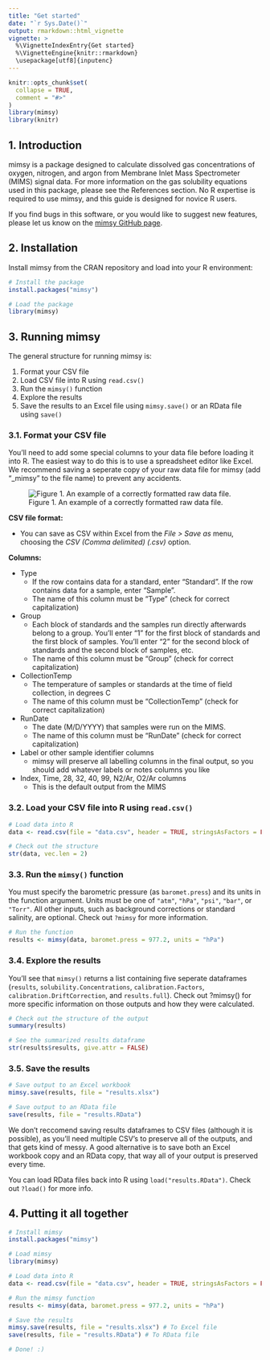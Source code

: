 ```yaml
---
title: "Get started"
date: "`r Sys.Date()`"
output: rmarkdown::html_vignette
vignette: >
  %\VignetteIndexEntry{Get started}
  %\VignetteEngine{knitr::rmarkdown}
  \usepackage[utf8]{inputenc}
---
```


```r
knitr::opts_chunk$set(
  collapse = TRUE,
  comment = "#>"
)
library(mimsy)
library(knitr)
```

## 1. Introduction  

mimsy is a package designed to calculate dissolved gas concentrations of oxygen, nitrogen, and argon from Membrane Inlet Mass Spectrometer (MIMS) signal data. For more information on the gas solubility equations used in this package, please see the References section. No R expertise is required to use mimsy, and this guide is designed for novice R users.  

If you find bugs in this software, or you would like to suggest new features, please let us know on the [mimsy GitHub page](https://github.com/michelleckelly/mimsy/issues).  

## 2. Installation  

Install mimsy from the CRAN repository and load into your R environment:  

```r
# Install the package
install.packages("mimsy")

# Load the package
library(mimsy)
```

## 3. Running mimsy  

The general structure for running mimsy is:  

1. Format your CSV file
2. Load CSV file into R using `read.csv()`
3. Run the `mimsy()` function
4. Explore the results
5. Save the results to an Excel file using `mimsy.save()` or an RData file using `save()`

### 3.1. Format your CSV file  

You'll need to add some special columns to your data file before loading it into R. The easiest way to do this is to use a spreadsheet editor like Excel. We recommend saving a seperate copy of your raw data file for mimsy (add "_mimsy" to the file name) to prevent any accidents.  

![Figure 1. An example of a correctly formatted raw data file.](excel.png)  

**CSV file format:**  

* You can save as CSV within Excel from the *File > Save as* menu, choosing the *CSV (Comma delimited) (.csv)* option.

**Columns:**  

* Type  
    + If the row contains data for a standard, enter "Standard". If the row contains data for a sample, enter "Sample".
    + The name of this column must be "Type" (check for correct capitalization)  
* Group  
    + Each block of standards and the samples run directly afterwards belong to a group. You'll enter "1" for the first block of standards and the first block of samples. You'll enter "2" for the second block of standards and the second block of samples, etc.  
    + The name of this column must be "Group" (check for correct capitalization)  
* CollectionTemp  
    + The temperature of samples or standards at the time of field collection, in degrees C
    + The name of this column must be "CollectionTemp" (check for correct capitalization)  
* RunDate  
    + The date (M/D/YYYY) that samples were run on the MIMS.  
    + The name of this column must be "RunDate" (check for correct capitalization)  

* Label or other sample identifier columns  
    +  mimsy will preserve all labelling columns in the final output, so you should add whatever labels or notes columns you like

* Index, Time, 28, 32, 40, 99, N2/Ar, O2/Ar columns  
    + This is the default output from the MIMS  

### 3.2. Load your CSV file into R using `read.csv()`  

```r
# Load data into R
data <- read.csv(file = "data.csv", header = TRUE, stringsAsFactors = FALSE)

# Check out the structure
str(data, vec.len = 2)
```

### 3.3. Run the `mimsy()` function  

You must specify the barometric pressure (as `baromet.press`) and its units in the function argument. Units must be one of `"atm"`, `"hPa"`, `"psi"`, `"bar"`, or `"Torr"`. All other inputs, such as background corrections or standard salinity, are optional. Check out `?mimsy` for more information.  

```r
# Run the function
results <- mimsy(data, baromet.press = 977.2, units = "hPa")
```

### 3.4. Explore the results  

You'll see that `mimsy()` returns a list containing five seperate dataframes (`results`, `solubility.Concentrations`, `calibration.Factors`, `calibration.DriftCorrection`, and `results.full`). Check out ?mimsy() for more specific information on those outputs and how they were calculated.  

```r
# Check out the structure of the output
summary(results)

# See the summarized results dataframe
str(results$results, give.attr = FALSE)
```

### 3.5. Save the results  

```r
# Save output to an Excel workbook
mimsy.save(results, file = "results.xlsx")

# Save output to an RData file
save(results, file = "results.RData")
```

We don't reccomend saving results dataframes to CSV files (although it is possible), as you'll need multiple CSV's to preserve all of the outputs, and that gets kind of messy. A good alternative is to save both an Excel workbook copy and an RData copy, that way all of your output is preserved every time.

You can load RData files back into R using `load("results.RData")`. Check out `?load()` for more info.

## 4. Putting it all together

```r
# Install mimsy
install.packages("mimsy")

# Load mimsy
library(mimsy)

# Load data into R
data <- read.csv(file = "data.csv", header = TRUE, stringsAsFactors = FALSE)

# Run the mimsy function
results <- mimsy(data, baromet.press = 977.2, units = "hPa")

# Save the results
mimsy.save(results, file = "results.xlsx") # To Excel file
save(results, file = "results.RData") # To RData file

# Done! :)
```
